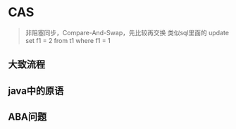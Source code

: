 # CAS
> 非阻塞同步，Compare-And-Swap，先比较再交换
> 类似sql里面的 update set f1 = 2 from t1 where f1 = 1 

## 大致流程
## java中的原语
## ABA问题